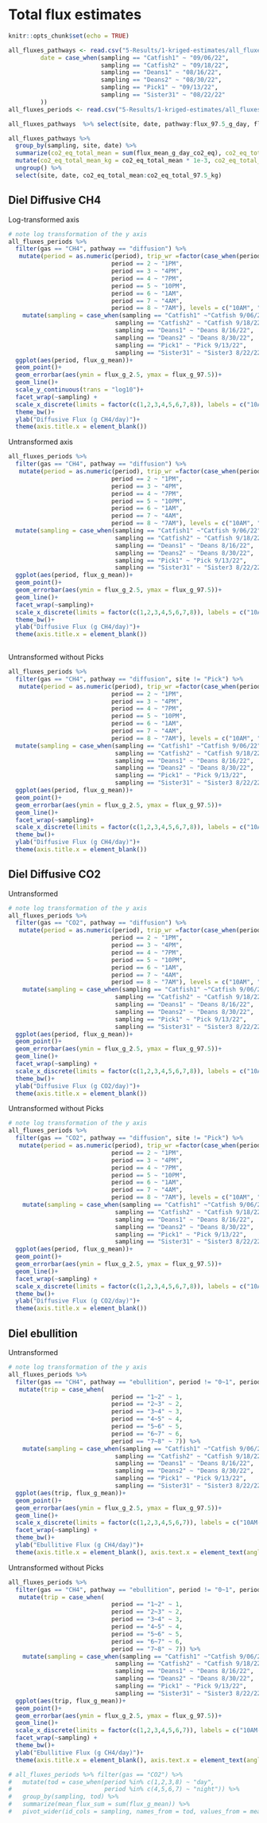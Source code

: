 # Total flux estimates
```r
knitr::opts_chunk$set(echo = TRUE)

all_fluxes_pathways <- read.csv("5-Results/1-kriged-estimates/all_fluxes_pathways.csv") %>% select(-X)%>% mutate(site = str_sub(sampling, 1, -2), 
         date = case_when(sampling == "Catfish1" ~ "09/06/22", 
                          sampling == "Catfish2" ~ "09/18/22",
                          sampling == "Deans1" ~ "08/16/22",
                          sampling == "Deans2" ~ "08/30/22",
                          sampling == "Pick1" ~ "09/13/22",
                          sampling == "Sister31" ~ "08/22/22"
         ))
all_fluxes_periods <- read.csv("5-Results/1-kriged-estimates/all_fluxes_periods.csv")%>% select(-X)
```

```r
all_fluxes_pathways  %>% select(site, date, pathway:flux_97.5_g_day, flux_mean_g_m2_day:flux_97.5_g_day_co2_eq)
```


```r
all_fluxes_pathways %>% 
  group_by(sampling, site, date) %>% 
  summarize(co2_eq_total_mean = sum(flux_mean_g_day_co2_eq), co2_eq_total_2.5 = sum(flux_2.5_g_day_co2_eq), co2_eq_total_97.5 = sum(flux_97.5_g_day_co2_eq)) %>% 
  mutate(co2_eq_total_mean_kg = co2_eq_total_mean * 1e-3, co2_eq_total_2.5_kg = co2_eq_total_2.5 *1e-3, co2_eq_total_97.5_kg = co2_eq_total_97.5 *1e-3) %>% 
  ungroup() %>% 
  select(site, date, co2_eq_total_mean:co2_eq_total_97.5_kg)
```

## Diel Diffusive CH4 
Log-transformed axis
```r
# note log transformation of the y axis
all_fluxes_periods %>% 
  filter(gas == "CH4", pathway == "diffusion") %>% 
   mutate(period = as.numeric(period), trip_wr =factor(case_when(period == 1 ~ "10AM", 
                             period == 2 ~ "1PM", 
                             period == 3 ~ "4PM", 
                             period == 4 ~ "7PM", 
                             period == 5 ~ "10PM", 
                             period == 6 ~ "1AM", 
                             period == 7 ~ "4AM", 
                             period == 8 ~ "7AM"), levels = c("10AM", "1PM", "4PM", "7PM", "10PM", "1AM", "4AM", "7AM"))) %>% 
    mutate(sampling = case_when(sampling == "Catfish1" ~"Catfish 9/06/22",
                              sampling == "Catfish2" ~ "Catfish 9/18/22",
                              sampling == "Deans1" ~ "Deans 8/16/22",
                              sampling == "Deans2" ~ "Deans 8/30/22", 
                              sampling == "Pick1" ~ "Pick 9/13/22",
                              sampling == "Sister31" ~ "Sister3 8/22/22")) %>% 
  ggplot(aes(period, flux_g_mean))+
  geom_point()+
  geom_errorbar(aes(ymin = flux_g_2.5, ymax = flux_g_97.5))+
  geom_line()+
  scale_y_continuous(trans = "log10")+
  facet_wrap(~sampling) +
  scale_x_discrete(limits = factor(c(1,2,3,4,5,6,7,8)), labels = c("10AM", "1PM", "4PM", "7PM", "10PM", "1AM", "4AM", "7AM"))+
  theme_bw()+
  ylab("Diffusive Flux (g CH4/day)")+
  theme(axis.title.x = element_blank())
```

Untransformed axis
```r
all_fluxes_periods %>% 
  filter(gas == "CH4", pathway == "diffusion") %>% 
   mutate(period = as.numeric(period), trip_wr =factor(case_when(period == 1 ~ "10AM", 
                             period == 2 ~ "1PM", 
                             period == 3 ~ "4PM", 
                             period == 4 ~ "7PM", 
                             period == 5 ~ "10PM", 
                             period == 6 ~ "1AM", 
                             period == 7 ~ "4AM", 
                             period == 8 ~ "7AM"), levels = c("10AM", "1PM", "4PM", "7PM", "10PM", "1AM", "4AM", "7AM"))) %>% 
  mutate(sampling = case_when(sampling == "Catfish1" ~"Catfish 9/06/22",
                              sampling == "Catfish2" ~ "Catfish 9/18/22",
                              sampling == "Deans1" ~ "Deans 8/16/22",
                              sampling == "Deans2" ~ "Deans 8/30/22", 
                              sampling == "Pick1" ~ "Pick 9/13/22",
                              sampling == "Sister31" ~ "Sister3 8/22/22")) %>% 
  ggplot(aes(period, flux_g_mean))+
  geom_point()+
  geom_errorbar(aes(ymin = flux_g_2.5, ymax = flux_g_97.5))+
  geom_line()+
  facet_wrap(~sampling)+
  scale_x_discrete(limits = factor(c(1,2,3,4,5,6,7,8)), labels = c("10AM", "1PM", "4PM", "7PM", "10PM", "1AM", "4AM", "7AM"))+
  theme_bw()+
  ylab("Diffusive Flux (g CH4/day)")+
  theme(axis.title.x = element_blank())
  
```

Untransformed without Picks
```r
all_fluxes_periods %>% 
  filter(gas == "CH4", pathway == "diffusion", site != "Pick") %>% 
   mutate(period = as.numeric(period), trip_wr =factor(case_when(period == 1 ~ "10AM", 
                             period == 2 ~ "1PM", 
                             period == 3 ~ "4PM", 
                             period == 4 ~ "7PM", 
                             period == 5 ~ "10PM", 
                             period == 6 ~ "1AM", 
                             period == 7 ~ "4AM", 
                             period == 8 ~ "7AM"), levels = c("10AM", "1PM", "4PM", "7PM", "10PM", "1AM", "4AM", "7AM"))) %>% 
  mutate(sampling = case_when(sampling == "Catfish1" ~"Catfish 9/06/22",
                              sampling == "Catfish2" ~ "Catfish 9/18/22",
                              sampling == "Deans1" ~ "Deans 8/16/22",
                              sampling == "Deans2" ~ "Deans 8/30/22", 
                              sampling == "Pick1" ~ "Pick 9/13/22",
                              sampling == "Sister31" ~ "Sister3 8/22/22")) %>% 
  ggplot(aes(period, flux_g_mean))+
  geom_point()+
  geom_errorbar(aes(ymin = flux_g_2.5, ymax = flux_g_97.5))+
  geom_line()+
  facet_wrap(~sampling)+
  scale_x_discrete(limits = factor(c(1,2,3,4,5,6,7,8)), labels = c("10AM", "1PM", "4PM", "7PM", "10PM", "1AM", "4AM", "7AM"))+
  theme_bw()+
  ylab("Diffusive Flux (g CH4/day)")+
  theme(axis.title.x = element_blank())
```


## Diel Diffusive CO2 

Untransformed
```r
# note log transformation of the y axis
all_fluxes_periods %>% 
  filter(gas == "CO2", pathway == "diffusion") %>% 
   mutate(period = as.numeric(period), trip_wr =factor(case_when(period == 1 ~ "10AM", 
                             period == 2 ~ "1PM", 
                             period == 3 ~ "4PM", 
                             period == 4 ~ "7PM", 
                             period == 5 ~ "10PM", 
                             period == 6 ~ "1AM", 
                             period == 7 ~ "4AM", 
                             period == 8 ~ "7AM"), levels = c("10AM", "1PM", "4PM", "7PM", "10PM", "1AM", "4AM", "7AM"))) %>% 
    mutate(sampling = case_when(sampling == "Catfish1" ~"Catfish 9/06/22",
                              sampling == "Catfish2" ~ "Catfish 9/18/22",
                              sampling == "Deans1" ~ "Deans 8/16/22",
                              sampling == "Deans2" ~ "Deans 8/30/22", 
                              sampling == "Pick1" ~ "Pick 9/13/22",
                              sampling == "Sister31" ~ "Sister3 8/22/22")) %>% 
  ggplot(aes(period, flux_g_mean))+
  geom_point()+
  geom_errorbar(aes(ymin = flux_g_2.5, ymax = flux_g_97.5))+
  geom_line()+
  facet_wrap(~sampling) +
  scale_x_discrete(limits = factor(c(1,2,3,4,5,6,7,8)), labels = c("10AM", "1PM", "4PM", "7PM", "10PM", "1AM", "4AM", "7AM"))+
  theme_bw()+
  ylab("Diffusive Flux (g CO2/day)")+
  theme(axis.title.x = element_blank())
```

Untransformed without Picks
```r
# note log transformation of the y axis
all_fluxes_periods %>% 
  filter(gas == "CO2", pathway == "diffusion", site != "Pick") %>% 
   mutate(period = as.numeric(period), trip_wr =factor(case_when(period == 1 ~ "10AM", 
                             period == 2 ~ "1PM", 
                             period == 3 ~ "4PM", 
                             period == 4 ~ "7PM", 
                             period == 5 ~ "10PM", 
                             period == 6 ~ "1AM", 
                             period == 7 ~ "4AM", 
                             period == 8 ~ "7AM"), levels = c("10AM", "1PM", "4PM", "7PM", "10PM", "1AM", "4AM", "7AM"))) %>% 
    mutate(sampling = case_when(sampling == "Catfish1" ~"Catfish 9/06/22",
                              sampling == "Catfish2" ~ "Catfish 9/18/22",
                              sampling == "Deans1" ~ "Deans 8/16/22",
                              sampling == "Deans2" ~ "Deans 8/30/22", 
                              sampling == "Pick1" ~ "Pick 9/13/22",
                              sampling == "Sister31" ~ "Sister3 8/22/22")) %>% 
  ggplot(aes(period, flux_g_mean))+
  geom_point()+
  geom_errorbar(aes(ymin = flux_g_2.5, ymax = flux_g_97.5))+
  geom_line()+
  facet_wrap(~sampling) +
  scale_x_discrete(limits = factor(c(1,2,3,4,5,6,7,8)), labels = c("10AM", "1PM", "4PM", "7PM", "10PM", "1AM", "4AM", "7AM"))+
  theme_bw()+
  ylab("Diffusive Flux (g CO2/day)")+
  theme(axis.title.x = element_blank())
```

## Diel ebullition
Untransformed
```r
# note log transformation of the y axis
all_fluxes_periods %>% 
  filter(gas == "CH4", pathway == "ebullition", period != "0~1", period != "8~9") %>% 
   mutate(trip = case_when(
                             period == "1~2" ~ 1, 
                             period == "2~3" ~ 2, 
                             period == "3~4" ~ 3, 
                             period == "4~5" ~ 4, 
                             period == "5~6" ~ 5, 
                             period == "6~7" ~ 6, 
                             period == "7~8" ~ 7)) %>% 
    mutate(sampling = case_when(sampling == "Catfish1" ~"Catfish 9/06/22",
                              sampling == "Catfish2" ~ "Catfish 9/18/22",
                              sampling == "Deans1" ~ "Deans 8/16/22",
                              sampling == "Deans2" ~ "Deans 8/30/22", 
                              sampling == "Pick1" ~ "Pick 9/13/22",
                              sampling == "Sister31" ~ "Sister3 8/22/22")) %>% 
  ggplot(aes(trip, flux_g_mean))+
  geom_point()+
  geom_errorbar(aes(ymin = flux_g_2.5, ymax = flux_g_97.5))+
  geom_line()+
  scale_x_discrete(limits = factor(c(1,2,3,4,5,6,7)), labels = c("10AM-1PM","1PM-4PM","4PM-7PM","7PM-10PM","10PM-1AM","1AM-4AM","4AM-7AM"))+
  facet_wrap(~sampling) +
  theme_bw()+
  ylab("Ebullitive Flux (g CH4/day)")+
  theme(axis.title.x = element_blank(), axis.text.x = element_text(angle =45, hjust = 1))
```

Untransformed without Picks
```r
all_fluxes_periods %>% 
  filter(gas == "CH4", pathway == "ebullition", period != "0~1", period != "8~9", site != "Pick") %>% 
   mutate(trip = case_when(
                             period == "1~2" ~ 1, 
                             period == "2~3" ~ 2, 
                             period == "3~4" ~ 3, 
                             period == "4~5" ~ 4, 
                             period == "5~6" ~ 5, 
                             period == "6~7" ~ 6, 
                             period == "7~8" ~ 7)) %>% 
    mutate(sampling = case_when(sampling == "Catfish1" ~"Catfish 9/06/22",
                              sampling == "Catfish2" ~ "Catfish 9/18/22",
                              sampling == "Deans1" ~ "Deans 8/16/22",
                              sampling == "Deans2" ~ "Deans 8/30/22", 
                              sampling == "Pick1" ~ "Pick 9/13/22",
                              sampling == "Sister31" ~ "Sister3 8/22/22")) %>% 
  ggplot(aes(trip, flux_g_mean))+
  geom_point()+
  geom_errorbar(aes(ymin = flux_g_2.5, ymax = flux_g_97.5))+
  geom_line()+
  scale_x_discrete(limits = factor(c(1,2,3,4,5,6,7)), labels = c("10AM-1PM","1PM-4PM","4PM-7PM","7PM-10PM","10PM-1AM","1AM-4AM","4AM-7AM"))+
  facet_wrap(~sampling) +
  theme_bw()+
  ylab("Ebullitive Flux (g CH4/day)")+
  theme(axis.title.x = element_blank(), axis.text.x = element_text(angle =65, hjust = 1))
```

```r
# all_fluxes_periods %>% filter(gas == "CO2") %>% 
#   mutate(tod = case_when(period %in% c(1,2,3,8) ~ "day",
#                          period %in% c(4,5,6,7) ~ "night")) %>% 
#   group_by(sampling, tod) %>% 
#   summarize(mean_flux_sum = sum(flux_g_mean)) %>% 
#   pivot_wider(id_cols = sampling, names_from = tod, values_from = mean_flux_sum) %>% mutate(tod_diff = day/night)
```

